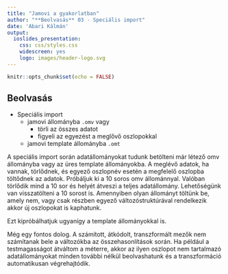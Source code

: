 ```yaml
---
title: "Jamovi a gyakorlatban"
author: "**Beolvasás** 03 - Speciális import"
date: 'Abari Kálmán'
output: 
  ioslides_presentation: 
    css: css/styles.css
    widescreen: yes
    logo: images/header-logo.svg
---
```


```r
knitr::opts_chunk$set(echo = FALSE)
```

## Beolvasás

-   Speciális import
    - jamovi állományba `.omv` vagy
      - törli az összes adatot
      - figyeli az egyezést a meglővő oszlopokkal
    - jamovi template állományba `.omt`

<div class="notes">

A speciális import során adatállományokat tudunk betölteni már létező omv állományba vagy az üres template állományokba. A meglévő adatok, ha vannak, törlődnek, és egyező oszlopnév esetén a megfelelő oszlopba töltődnek az adatok.
Próbáljuk ki a 10 soros omv állománnyal. Valóban törlődik mind a 10 sor és helyét átveszi a teljes adatállomány.
Lehetőségünk van visszatölteni a 10 sorost is. Amennyiben olyan állományt töltünk be, amely nem, vagy csak részben egyező változóstruktúrával rendelkezik akkor új oszlopokat is kaphatunk.

Ezt kipróbálhatjuk ugyanígy a template állományokkal is.

Még egy fontos dolog. A számított, átkódolt, transzformált mezők nem számítanak bele a változókba az összehasonlítások során.
Ha például a testmagasságot átváltom a méterre, akkor az ilyen oszlopot nem tartalmazó adatállományokat minden további nélkül beolvashatunk és a transzformáció automatikusan végrehajtódik.







</div>

